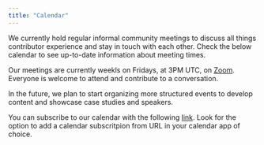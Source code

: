 ```yaml
---
title: "Calendar"
---
```


We currently hold regular informal community meetings to discuss all things 
contributor experience and stay in touch with each other. Check the below 
calendar to see up-to-date information about meeting times.

Our meetings are currently weekls on Fridays, at 3PM UTC, on [Zoom](https://numfocus-org.zoom.us/j/81082067424?pwd=bVNqWXhqSXZEdTl6ZzFsa1lJZ08xZz09).
Everyone is welcome to attend and contribute to a conversation.

In the future, we plan to start organizing more structured events to develop 
content and showcase case studies and speakers.   

You can subscribe to our calendar with the following [link](https://calendar.google.com/calendar/ical/c_f8e3d3d0f8033c525a9d03684964245d9018cf4c2630dff21d39a6356815f7db%40group.calendar.google.com/public/basic.ics). 
Look for the option to add a calendar subscritpion from URL in your calendar app of choice. 
